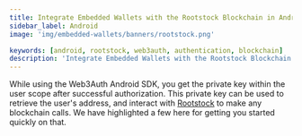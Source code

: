 ```yaml
---
title: Integrate Embedded Wallets with the Rootstock Blockchain in Android
sidebar_label: Android
image: 'img/embedded-wallets/banners/rootstock.png'

keywords: [android, rootstock, web3auth, authentication, blockchain]
description: 'Integrate Embedded Wallets with the Rootstock Blockchain in Android | Embedded Wallets'
---
```



<SEO
  title="Integrate Embedded Wallets with the Rootstock Blockchain in Android"
  description="Integrate Embedded Wallets with the Rootstock Blockchain in Android | Embedded Wallets"
  image="https://docs.metamask.io/img/embedded-wallets/banners/rootstock.png"
  slug="/embedded-wallets/connect-blockchain/evm/rootstock/android"
/>

While using the Web3Auth Android SDK, you get the private key within the user scope after successful authorization. This private key can be used to retrieve the user's address, and interact with [Rootstock](https://rootstock.io/) to make any blockchain calls. We have highlighted a few here for getting you started quickly on that.

<EVMInteraction />
